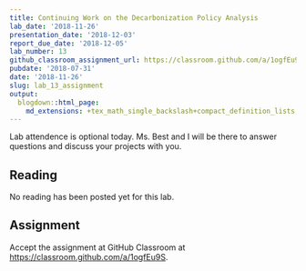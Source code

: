 ```yaml
---
title: Continuing Work on the Decarbonization Policy Analysis
lab_date: '2018-11-26'
presentation_date: '2018-12-03'
report_due_date: '2018-12-05'
lab_number: 13
github_classroom_assignment_url: https://classroom.github.com/a/1ogfEu9S
pubdate: '2018-07-31'
date: '2018-11-26'
slug: lab_13_assignment
output:
  blogdown::html_page:
    md_extensions: +tex_math_single_backslash+compact_definition_lists
---
```

Lab attendence is optional today. Ms. Best and I will be there to answer questions and discuss your projects with you.

## Reading

No reading has been posted yet for this lab.


## Assignment

Accept the assignment at GitHub Classroom at <https://classroom.github.com/a/1ogfEu9S>.
